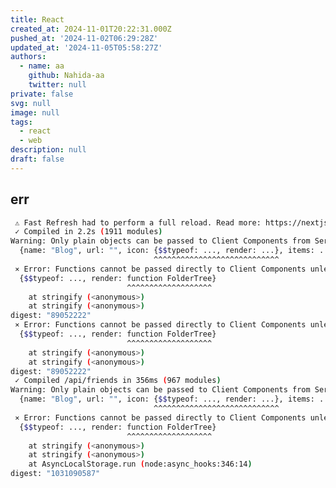 ```yaml
---
title: React
created_at: 2024-11-01T20:22:31.000Z
pushed_at: '2024-11-02T06:29:28Z'
updated_at: '2024-11-05T05:58:27Z'
authors:
  - name: aa
    github: Nahida-aa
    twitter: null
private: false
svg: null
image: null
tags:
  - react
  - web
description: null
draft: false
---
```


## err
```sh
 ⚠ Fast Refresh had to perform a full reload. Read more: https://nextjs.org/docs/messages/fast-refresh-reload
 ✓ Compiled in 2.2s (1911 modules)
Warning: Only plain objects can be passed to Client Components from Server Components. Classes or other objects with methods are not supported.
  {name: "Blog", url: "", icon: {$$typeof: ..., render: ...}, items: ...}
                                ^^^^^^^^^^^^^^^^^^^^^^^^^^^^
 ⨯ Error: Functions cannot be passed directly to Client Components unless you explicitly expose it by marking it with "use server". Or maybe you meant to call this function rather than return it.
  {$$typeof: ..., render: function FolderTree}
                          ^^^^^^^^^^^^^^^^^^^
    at stringify (<anonymous>)
    at stringify (<anonymous>)
digest: "89052222"
 ⨯ Error: Functions cannot be passed directly to Client Components unless you explicitly expose it by marking it with "use server". Or maybe you meant to call this function rather than return it.
  {$$typeof: ..., render: function FolderTree}
                          ^^^^^^^^^^^^^^^^^^^
    at stringify (<anonymous>)
    at stringify (<anonymous>)
digest: "89052222"
 ✓ Compiled /api/friends in 356ms (967 modules)
Warning: Only plain objects can be passed to Client Components from Server Components. Classes or other objects with methods are not supported.
  {name: "Blog", url: "", icon: {$$typeof: ..., render: ...}, items: ...}
                                ^^^^^^^^^^^^^^^^^^^^^^^^^^^^
 ⨯ Error: Functions cannot be passed directly to Client Components unless you explicitly expose it by marking it with "use server". Or maybe you meant to call this function rather than return it.
  {$$typeof: ..., render: function FolderTree}
                          ^^^^^^^^^^^^^^^^^^^
    at stringify (<anonymous>)
    at stringify (<anonymous>)
    at AsyncLocalStorage.run (node:async_hooks:346:14)
digest: "1031090587"
```
